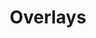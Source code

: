 ---
title: Overlays
description: bla bla bla
image :
  url : './form_layout_section.jpg'
  alt : 'Form layout'
---